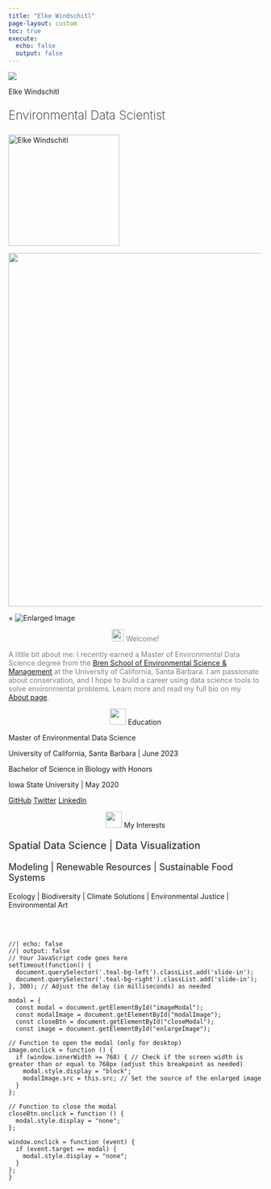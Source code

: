 ```yaml
---
title: "Elke Windschitl"
page-layout: custom
toc: true
execute:
  echo: false
  output: false
---
```

<!-- Image banner at top -->
<img src="images/leaves-dark.png" class="custom-banner"/> 

<!-- create custom layout for banner elements -->
::::: {.grid}
<!-- left side -->
::: {.g-col-12 .g-col-md-6}
::: {.teal-bg-left}
<p class="custom-h1-light">Elke Windschitl</p>
<p class="custom-h2-light" style="font-size: 24px; font-weight: 200;">Environmental Data Scientist</p>
:::
<img src="images/circle-headshot.png" class="custom-circle-headshot" alt="Elke Windschitl" width="220" id="enlargeImage" />
:::
<!-- right side -->
::: {.g-col-12 .g-col-md-6}
::: {.teal-bg-right}
![](images/rect3.png){width="700"}
:::
:::
:::::

<!-- Modal -->
<div id="imageModal" class="modal">
  <span id="closeModal" class="close">×</span>
  <img id="modalImage" class="modal-content" alt="Enlarged Image">
</div>

<!-- create custom layout for page -->
::::: {.grid}
<!-- left pad -->
::: {.g-col-2}
:::
<!-- middle content -->
::: {.g-col-8}
<!-- ![](images/circle-headshot.png){width="280"}-->
<p class="custom-h2-light" style="color: gray; text-align: center;">![](images/Hand.png){width="24"} Welcome!</p>

<p class="custom-p-light" style="color: gray"> A little bit about me: I recently earned a Master of Environmental Data Science degree from the [Bren School of Environmental Science & Management](https://bren.ucsb.edu/masters-programs/master-environmental-data-science) at the University of California, Santa Barbara. I am passionate about conservation, and I hope to build a career using data science tools to solve environmental problems. Learn more and read my full bio on my [About page](https://elkewind.github.io/about.html).</p>

::: {.grid}

::: {.g-col-12 .g-col-md-7}
::: {.teal-bg}
<p class="custom-h2-light" style="text-align: center;">![](images/Book.png){width="32"} Education</p>

<p class="custom-h4-light">Master of Environmental Data Science</p>

<p class="custom-p-light" style="margin-top: 0px;">University of California, Santa Barbara \| June 2023</p>

<p class="custom-h4-light">Bachelor of Science in Biology with Honors</p>

<p class="custom-p-light">Iowa State University \| May 2020</p>
:::
<div class="button-container">
  <a href="https://github.com/elkewind" class="light-teal-button">GitHub</a>
  <a href="https://twitter.com/Elke_Windschitl" class="light-teal-button">Twitter</a>
  <a href="https://www.linkedin.com/in/elke-windschitl/" class="light-teal-button">LinkedIn</a>
</div>
:::
  
::: {.g-col-12 .g-col-md-5}
::: {.teal-bg}

<p class="custom-h2-light" style="text-align: center;">![](images/magnifying-glass.png){width="32"} My Interests</p>

<p class="custom-p-light" style="font-size: 20px;">Spatial Data Science \| Data Visualization</p>

<p class="custom-p-light" style="font-size: 18px;">Modeling \| Renewable Resources \| Sustainable Food Systems</p>

<p class="custom-p-light" style="font-size: 14px;">Ecology \| Biodiversity \| Climate Solutions \| Environmental Justice \| Environmental Art</p>
:::
:::
::: 
<!-- end middle content -->
:::
<!-- right pad -->
::: {.g-col-2}
:::

<br></br> 
<!-- end custom layout for page -->
:::::

```ojs
//| echo: false
//| output: false
// Your JavaScript code goes here
setTimeout(function() {
  document.querySelector('.teal-bg-left').classList.add('slide-in');
  document.querySelector('.teal-bg-right').classList.add('slide-in');
}, 300); // Adjust the delay (in milliseconds) as needed

modal = {
  const modal = document.getElementById("imageModal");
  const modalImage = document.getElementById("modalImage");
  const closeBtn = document.getElementById("closeModal");
  const image = document.getElementById("enlargeImage");

// Function to open the modal (only for desktop)
image.onclick = function () {
  if (window.innerWidth >= 768) { // Check if the screen width is greater than or equal to 768px (adjust this breakpoint as needed)
    modal.style.display = "block";
    modalImage.src = this.src; // Set the source of the enlarged image
  }
};

// Function to close the modal
closeBtn.onclick = function () {
  modal.style.display = "none";
};

window.onclick = function (event) {
  if (event.target == modal) {
    modal.style.display = "none";
  }
};
}


```
